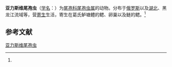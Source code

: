 {{Speciesbox
| name = 亚力斯维尾孢虫
| status = 
| status_system = 
| image = 
| genus = Henneguya
| species = alexeevae
| authority = (Schulman, 1962)<ref name='id9665'>{{cite web| url =http://www.bioinfo.cn/db05/BjdwSpecies.php?action=view&id=9665| title =亚力斯维尾孢虫| work =《中国动物物种编目数据库》| publisher =中国科学院微生物研究所| author =中国科学院动物研究所| accessdate =2009-04-16| deadurl =yes| archiveurl =https://web.archive.org/web/20160305042242/http://www.bioinfo.cn/db05/BjdwSpecies.php?action=view&id=9665| archivedate =2016-03-05}}</ref>
}}

'''亚力斯维尾孢虫'''（[[学名|学名]]：{{lang|la|''Henneguya alexeevae''}}）为[[尾孢科|尾孢科]][[尾孢虫属|尾孢虫属]]的动物。分布于[[俄罗斯|俄罗斯]]以及[[湖北|湖北]]、黑龙江流域等，营[[寄生|寄生]]生活，寄生在葛氏鲈塘鳢的鳃、卵巢以及鲢的鳃。<ref name='id9665'/>

== 参考文献 ==
{{reflist}}

{{Wikispecies|Henneguya alexeevae}}

[[Category:尾孢虫属|亚力斯维尾孢虫]]


{{Cnidarian-stub}}